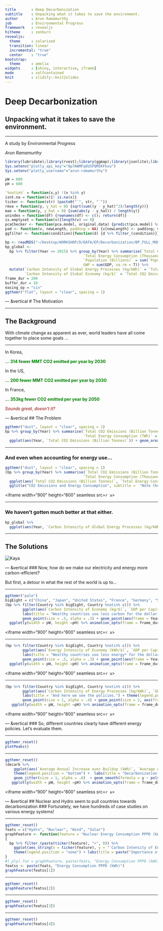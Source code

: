 ```yaml
---
title       : Deep Decarbonization
subtitle    : Unpacking what it takes to save the environment.
author      : Arun Ramamurthy
job         : Environmental Progress
framework   : revealjs      
hitheme     : zenburn
revealjs:
  theme     : solarized
  transition: linear
  incremental: "true"
  center    : "true"
bootstrap:
  theme     : amelia
widgets     : [shiny, interactive, iframe]       
mode        : selfcontained 
knit        : slidify::knit2slides
---
```

# Deep Decarbonization 
## Unpacking what it takes to save the environment.
<script src="http://ajax.googleapis.com/ajax/libs/jquery/3.2.1/jquery.min.js"></script>
<style type="text/css">
body {background-color:transparent;}
</style>
---
A study by Environmental Progress

<i> Arun Ramamurthy </i>

```r
library(lubridate);library(rvest);library(ggmap);library(jsonlite);library(dplyr);library(ggthemr);library(webshot);library(imager); library(stringr);library(magrittr);library(plotly);library(rvest);library(readxl);library(tidyr);library(htmlwidgets)
Sys.setenv("plotly_api_key"="6p7AWMFqXUSPQM5KFkxu")
Sys.setenv("plotly_username"="arun-ramamurthy")

pW = 800
pH = 600

`%notin%` = function(x,y) !(x %in% y)
isnt.na = function(x){! is.na(x)}
ticker <- function(str) (paste0("`", str, "`"))
rmse = function(y, y_hat = 0) {sqrt(sum((y - y_hat)^2)/length(y))}
mae = function(y, y_hat = 0) {sum(abs(y - y_hat)) / length(y)}
unindex = function(df) {rownames(df) <- c(); return(df)}
is.emptyset = function(v){length(v) == 0}
pcaChecker <- function(pca.model, original.data) {predict(pca.model) %>% cbind(original.data, .)}
pad <- function(v, newLength, padding = NA) {v[newLength] <- padding; v}
ggfilter <- function(condition){function(d) {d %>% filter_(condition)}}

bp <- readRDS("~/Desktop/WORKSHOP/D/DATA/EP/Decarbonization/BP_FULL_MOD")
bp_global <- 
  bp %>% filter(Year <= 2015) %>% group_by(Year) %>% summarise(`Total CO2 Emissions (Billion Tonnes)` = sum(`CO2 Emissions (MMT)`, na.rm = T) / 1000,
                                    `Total Energy Consumption (Thousand TWh)` = sum(`Energy Consumption (TWh)`, na.rm = T) / 1000,
                                    `Population (Billions)` = sum(`Population (Millions)`, na.rm = T) / 1000,
                                    GWP = sum(GDP, na.rm = T)) %>%
  mutate(`Carbon Intensity of Global Energy Processes (kg/kWh)` = `Total CO2 Emissions (Billion Tonnes)` / `Total Energy Consumption (Thousand TWh)`,
         `Carbon Intensity of Global Economy (kg/$)` = `Total CO2 Emissions (Billion Tonnes)` / GWP * 1e12) 
frame_dur = 200
buffer_dur = 10
easing_op = "sin"
ggthemr("flat", layout = "clear", spacing = 1)
```

--- &vertical
# The Motivation

***
## The Background
With climate change as apparent as ever, world leaders have all come together to place some goals ...

***
In Korea, <p class="fragment grow"> <span style="color:green; font-weight:bold"> ... 314 fewer MMT CO2 emitted per year by 2030 </span> </p>

In the US,  <p class="fragment grow"> <span style="color:green; font-weight:bold"> ... 200 fewer MMT CO2 emitted per year by 2030 </span> </p>

In France,  <p class="fragment grow"> <span style="color:green; font-weight:bold"> ... 353kg fewer CO2 emitted per year by 2050 </span> </p>

 
<p class = "fragment fade-in"> 
<i style="color:darkred"> 
Sounds great, doesn't it? 
</i>
</p>

--- &vertical
## The Problem
```r
ggthemr("dust", layout = "clear", spacing = 1)
bp %>% group_by(Year) %>% summarise(`Total CO2 Emissions (Billion Tonnes)` = sum(`CO2 Emissions (MMT)`, na.rm = T) / 1000,
                                    `Total Energy Consumption (TWh)` = sum(`Energy Consumption (TWh)`, na.rm = T)) %>%
  ggplot(aes(Year, `Total CO2 Emissions (Billion Tonnes)`)) + geom_area(alpha = .7) + geom_line(size = 2, col = "black") + ggtitle("Global Carbon Emissions", subtitle =  "*have definitely been rising")
```

***
### And even when accounting for energy use... 
```r
ggthemr("dust", layout = "clear", spacing = 1)
(bp %>% group_by(Year) %>% summarise(`Total CO2 Emissions (Billion Tonnes)` = sum(`CO2 Emissions (MMT)`, na.rm = T) / 1000,
                                    `Total Energy Consumption (Thousand TWh)` = sum(`Energy Consumption (TWh)`, na.rm = T) / 1000) %>%
  ggplot(aes(`Total CO2 Emissions (Billion Tonnes)`, `Total Energy Consumption (Thousand TWh)`)) + geom_point(size = 1, alpha = .4) + geom_point(size = 4, aes(frame = Year)) +
  ggtitle("CO2 Emissions and Energy Consumption", subtitle =  "Note the clear relationship")) %>% ggplotly(width = pW, height =pH) %>% animation_opts(frame = frame_dur + buffer_dur, transition = frame_dur, easing = easing_op, redraw = F) %>% api_create(x = ., filename = "clear_relationship") %$% web_url -> a
```
<iframe width="900" height="800" seamless src=`r a`></iframe>

***
### We haven't gotten much better at that either.
```r
bp_global %>%
  ggplot(aes(Year, `Carbon Intensity of Global Energy Processes (kg/kWh)`)) + geom_line(size = 2) + ylim(low = 0, high = .3) + ggtitle("Global Carbon Efficiency", subtitle =  "of Energy Processes")
```

***
## The Solutions
<img src="https://therationalpessimist.files.wordpress.com/2013/02/kaya-identity-jpg.jpg" alt="Kaya">

--- &vertical
### Now, how do we make our electricity and energy more carbon-efficient? 
<p class = "fragment fade-in"> But first, a detour in what the rest of the world is up to... </p>

***
```r
ggthemr("pale")
bigEight = c("China", "Japan", "United States", "France", "Germany", "Sweden", "South Korea", "Canada")
(bp %>% filter(Country %in% bigEight, Country %notin% c()) %>% 
        ggplot(aes(`Carbon Intensity of Economy (kg/$)`, `GDP per Capita` , col = Country)) + 
        labs(title = "Wealthy countries use less carbon for the dollar.") + theme(legend.position = "none") +
        geom_point(size = .5, alpha = .3) + geom_point(aes(frame = Year, ids = Country), na.rm = T)) %>%
  ggplotly(width = pW, height =pH) %>% animation_opts(frame = frame_dur + buffer_dur, transition = frame_dur, easing = easing_op, redraw = F) %>% api_create(x = ., filename = "carbon_dollars") %$% web_url -> a
```
<iframe width="900" height="800" seamless src=`r a`></iframe>

***
```r
(bp %>% filter(Country %in% bigEight, Country %notin% c()) %>% 
        ggplot(aes(`Energy Intensity of Economy (kWh/$)`, `GDP per Capita` , col = Country)) +
        labs(title = "Wealthy countries use less energy* for the dollar.") + theme(legend.position = "none") +
        geom_point(size = .5, alpha = .3) + geom_point(aes(frame = Year, ids = Country), na.rm = T)) %>% 
  ggplotly(width = pW, height =pH) %>% animation_opts(frame = frame_dur + buffer_dur, transition = frame_dur, easing = easing_op, redraw = F) %>% api_create(x = ., filename = "energy_dollars") %$% web_url -> a
```
<iframe width="900" height="800" seamless src=`r a`></iframe>

***
```r
(bp %>% filter(Country %in% bigEight, Country %notin% c()) %>% 
        ggplot(aes(`Carbon Intensity of Energy Processes (kg/kWh)`, `GDP per Capita` , col = Country)) + 
        labs(title = "And here we see the policies.") + theme(legend.position = "none") +
        geom_point(size = 1, alpha = .4) + geom_point(size = 2, aes(frame = Year, ids = Country), na.rm = T)) %>% 
   ggplotly(width = pW, height =pH) %>% animation_opts(frame = frame_dur + buffer_dur, transition = frame_dur, easing = easing_op, redraw = F) %>% api_create(x = ., filename = "see_policies") %$% web_url -> a
```
<iframe width="900" height="800" seamless src=`r a`></iframe>

--- &vertical
### So, different countries clearly have different energy policies. Let's evaluate them.

***
```r
ggthemr_reset()
plotPeaks()
```

***
```r
ggthemr_reset()
(decarb %>% 
    ggplot(aes(`Average Annual Increase over Buildup (kWh)`, `Average Annual Change Rate in Carbon Intensity of Energy Processes (kg/kWh) during Peak Buildup`, col = `Buildup Type`, label = Country)) +  
    theme(legend.position = "bottom") +  labs(title = "Decarbonization by Technology") +
    geom_jitter(size = 1, alpha = .6)  + geom_smooth(formula = y ~ poly(x, 2), size = 1.3, se = F, method = "lm")) %>% 
   ggplotly(width = pW, height =pH) %>% animation_opts(frame = frame_dur + buffer_dur, transition = frame_dur, easing = easing_op, redraw = F) %>% api_create(x = ., filename = "decarb_techs") %$% web_url -> a
```
<iframe width="900" height="800" seamless src=`r a`></iframe>

--- &vertical
## Nuclear and Hydro seem to pull countries towards decarbonization
### Fortunately, we have hundreds of case studies on various energy systems!

***
```r
ggthemr_reset()
feats = c("Hydro", "Nuclear", "Wind", "Solar")
graphFeature <- function(feature = "Nuclear Energy Consumption PPPD (kWh)")
{
  bp %>% filter_(paste(ticker(feature), ">", 0)) %>%
    ggplot(aes_string(x = ticker(feature), y = "`Carbon Intensity of Energy Processes (kg/kWh)`", col = "Country")) + geom_jitter(alpha = .3) + geom_smooth(col = "black") +
    theme(legend.position = "none") + labs(title = paste("Importance of ", feature, " for deep decarbonization."))
}
#l_ply(.fun = graphFeature, paste(feats, "Energy Consumption PPPD (kWh)"), .progress = 'text', .print = T)
featss <- paste(feats, "Energy Consumption PPPD (kWh)")
graphFeature(featss[1])
```

***
```r
ggthemr_reset()
graphFeature(featss[2])
```

***
```r
ggthemr_reset()
graphFeature(featss[3])
```

***
```r
ggthemr_reset()
graphFeature(featss[4])
```
